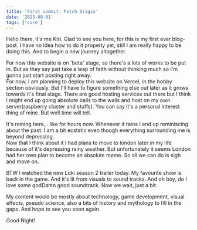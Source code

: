 ```yaml
---
title: 'First commit: Fetch Origin'
date: '2023-08-01'
tags: ['core']
---
```


Hello there, it's me Kiri. Glad to see you here, for this is my first ever blog-post. I have no idea how to do it properly yet, still I am really happy to be doing this. And to begin a new journey altogether.

For now this website is on 'beta' stage, so there's a lots of works to be put in. But as they say just take a leap of faith without thinking much so I'm gonna just start posting right away.  
 For now, I am planning to deploy this website on Vercel, in the hobby section obviously. But I'll have to figure something else out later as it grows towards it's final stage. There are good hosting services out there but I think I might end up going absolute balls to the walls and host on my own server(raspberry cluster and stuffs). You can say it's a personal interest thing of mine. But well time will tell.

It's raining here,.. like for hours now. Whenever it rains I end up reminiscing about the past. I am a bit ecstatic even though everything surrounding me is beyond depressing.  
 Now that I think about it I had plans to move to london later in my life because of it's depressing rainy weather. But unfortunately it seems London had her own plan to become an absolute meme. So all we can do is sigh and move on.

BTW I watched the new Loki season 2 trailer today. My favourite show is back in the game. And it's lit from visuals to sound tracks. And oh boy, do I love some godDamn good soundtrack. Now we wait, just a bit.


My content would be mostly about technology, game development, visual effects, pseudo science, also a bits of history and mythology to fill in the gaps. And hope to see you soon again.


Good Night!